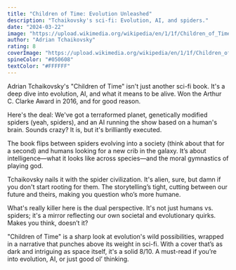 ```yaml
---
title: "Children of Time: Evolution Unleashed"
description: "Tchaikovsky's sci-fi: Evolution, AI, and spiders."
date: "2024-03-22"
image: "https://upload.wikimedia.org/wikipedia/en/1/1f/Children_of_Time_%28novel%29.jpg"
author: "Adrian Tchaikovsky"
rating: 8
coverImage: "https://upload.wikimedia.org/wikipedia/en/1/1f/Children_of_Time_%28novel%29.jpg"
spineColor: "#050608"
textColor: "#FFFFFF"
---
```


Adrian Tchaikovsky's "Children of Time" isn't just another sci-fi book. It's a deep dive into evolution, AI, and what it means to be alive. Won the Arthur C. Clarke Award in 2016, and for good reason.

Here's the deal: We've got a terraformed planet, genetically modified spiders (yeah, spiders), and an AI running the show based on a human's brain. Sounds crazy? It is, but it's brilliantly executed.

The book flips between spiders evolving into a society (think about that for a second) and humans looking for a new crib in the galaxy. It’s about intelligence—what it looks like across species—and the moral gymnastics of playing god.

Tchaikovsky nails it with the spider civilization. It's alien, sure, but damn if you don't start rooting for them. The storytelling’s tight, cutting between our future and theirs, making you question who’s more humane.

What's really killer here is the dual perspective. It's not just humans vs. spiders; it's a mirror reflecting our own societal and evolutionary quirks. Makes you think, doesn’t it?

"Children of Time" is a sharp look at evolution's wild possibilities, wrapped in a narrative that punches above its weight in sci-fi. With a cover that’s as dark and intriguing as space itself, it's a solid 8/10. A must-read if you’re into evolution, AI, or just good ol’ thinking.
